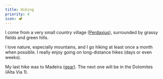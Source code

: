 ```yaml
---
title: Hiking
priority: 4
icon: 🏕
---
```


I come from a very small country village ([Perdaxius](https://en.wikipedia.org/wiki/Perdaxius)), surrounded by grassy fields and green hills.

I love nature, especially mountains, and I go hiking at least once a month when possible. I really enjoy going on long-distance hikes (days or even weeks).

My last hike was to Madeira ([gear](https://lighterpack.com/r/agb51e)). The next one will be in the Dolomites (Alta Via 1).
